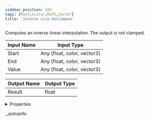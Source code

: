 ```yaml
---
sidebar_position: 343
tags: [Math,Scalar,Math,Vector]
title: 'Inverse Lerp Unclamped'
---
```


Computes an inverse linear interpolation. The output is not clamped.



<IChip uuid="d33e7a63-ec6b-40b2-9f81-ab110457a9f2" />

| Input Name | Input Type |
|-----------|-----------|
| Start | Any (float, color, vector3) |
| End | Any (float, color, vector3) |
| Value | Any (float, color, vector3) |

| Output Name | Output Type |
|-----------|-----------|
| Result | float |


<details>
  <summary>Properties</summary>
  <div>
    <div>
    <table>
      <thead>
        <tr>
          <th>Room availability:</th>
          <th>Available everywhere</th>
        </tr>
        <tr>
          <th>Is beta required?</th>
          <th>No</th>
        </tr>
        <tr>
          <th>Is this chip a trolling risk?</th>
          <th>No</th>
        </tr>
        <tr>
          <th>Is this chip a role assignment risk?</th>
          <th>No</th>
        </tr>
        <tr>
          <th>Chip UUID</th>
          <th>d33e7a63-ec6b-40b2-9f81-ab110457a9f2</th>
        </tr>
      </thead>
    </table>
    </div>
  </div>
</details>

._extrainfo
